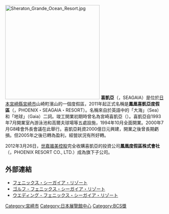 [[File:Sheraton_Grande_Ocean_Resort.jpg|300px]]
'''喜凱亞'''（{{lang-ja|シーガイア}}，SEAGAIA）是位於[[日本|日本]][[宮崎縣|宮崎縣]][[宮崎市|宮崎市]]山崎町濱山的一個度假區，2011年起正式名稱是'''鳳凰喜凱亞度假區'''（{{lang-ja|フェニックス・シーガイア・リゾート}}，PHOENIX・SEAGAIA・RESORT）。名稱來自於英語中的「大海」（Sea）和「地球」（Gaia）二詞。竣工開業初期時曾名為宮崎喜凱亞（{{lang-ja|宮崎シーガイア}}）。喜凱亞自1993年7月開業室內游泳池和高爾夫球場等五處設施，1994年10月全面開業。2000年7月G8峰會外長會議在此舉行。喜凱亞耗資2000億日元興建，開業之後曾長期虧損。但2005年之後已轉為盈利，經營狀況有所好轉。

2012年3月26日，[[世嘉颯美控股|世嘉颯美控股]]完全收購喜凱亞的投資公司'''鳳凰度假區株式會社'''（{{lang-ja|フェニックスリゾート株式会社}}，PHOENIX RESORT CO., LTD.）成為旗下子公司。

== 外部連結 ==
{{Commonscat|Phoenix Seagaia Resort}}
* [http://www.seagaia.co.jp/ フェニックス・シーガイア・リゾート]{{Wayback|url=http://www.seagaia.co.jp/ |date=20210116011724 }}
* [http://golf.seagaia.co.jp/ ゴルフ - フェニックス・シーガイア・リゾート]{{Wayback|url=http://golf.seagaia.co.jp/ |date=20170716042108 }}
* [http://wedding.seagaia.co.jp/ ウエディング - フェニックス・シーガイア・リゾート]{{Wayback|url=http://wedding.seagaia.co.jp/ |date=20190118194613 }}

{{世嘉颯美控股}}

[[Category:宮崎市|Category:宮崎市]]
[[Category:日本展覽館中心|Category:日本展覽館中心]]
[[Category:BCS獎|Category:BCS獎]]